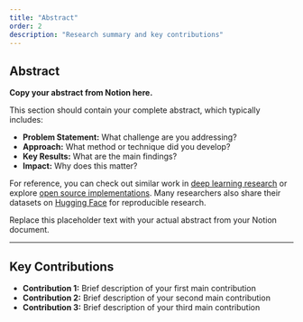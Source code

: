```yaml
---
title: "Abstract"
order: 2
description: "Research summary and key contributions"
---
```



## Abstract

**Copy your abstract from Notion here.** 

This section should contain your complete abstract, which typically includes:

- **Problem Statement:** What challenge are you addressing?
- **Approach:** What method or technique did you develop?
- **Key Results:** What are the main findings?
- **Impact:** Why does this matter?

For reference, you can check out similar work in [deep learning research](https://arxiv.org) or explore [open source implementations](https://github.com). Many researchers also share their datasets on [Hugging Face](https://huggingface.co/datasets) for reproducible research.

Replace this placeholder text with your actual abstract from your Notion document.

---

## Key Contributions

- **Contribution 1:** Brief description of your first main contribution
- **Contribution 2:** Brief description of your second main contribution  
- **Contribution 3:** Brief description of your third main contribution

<Figure 
  src="/images/grad-norm.svg" 
  caption="Figure 1: Gradient norm evolution during training showing convergence behavior"
  alt="Gradient norm plot showing training dynamics"
/>